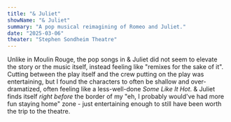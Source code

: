 ```yaml
---
title: "& Juliet"
showName: "& Juliet"
summary: "A pop musical reimagining of Romeo and Juliet."
date: "2025-03-06"
theater: "Stephen Sondheim Theatre"
---
```


Unlike in Moulin Rouge, the pop songs in & Juliet did not seem to elevate the story or the music itself, instead feeling like "remixes for the sake of it". Cutting between the play itself and the crew putting on the play was entertaining, but I found the characters to often be shallow and over-dramatized, often feeling like a less-well-done _Some Like It Hot_.
& Juliet finds itself _right before_ the border of my "eh, I probably would've had more fun staying home" zone - just entertaining enough to still have been worth the trip to the theatre.

